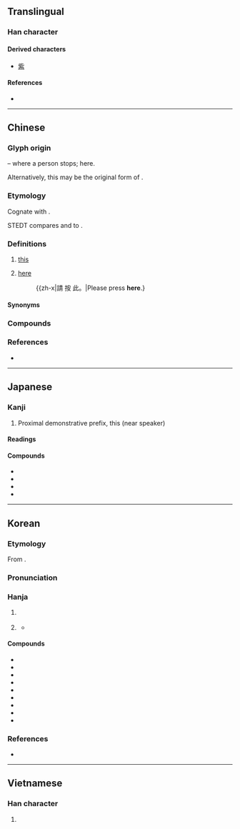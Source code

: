 {{also|比}}
{{character info}}
==Translingual==
{{stroke order|strokes=6}}

===Han character===
{{Han char|rn=77|rad=止|as=02|sn=6|four=21110|canj=YMP|ids=⿰止匕}}

====Derived characters====
* [[紫]]

====References====
* {{Han ref|kx=0574.100|dkj=16259|dj=0964.030|hdz=21438.030|uh=6B64|ud=27492|bh=A6B9|bd=42681}}

----

==Chinese==
{{zh-forms}}

===Glyph origin===
{{Han etyl}}
{{Han compound|止|人|ls=ic|t1=feet|t2=person}} – where a person stops; here.

Alternatively, this may be the original form of {{och-l|跐|to stamp, to stop, to stand}}.

===Etymology===
Cognate with {{och-l|斯|this}}.

STEDT compares {{och-l|此}} and {{och-l|斯}} to {{cog|sit-tan-pro|*si||this}}.

===Definitions===
{{zh-hanzi}}

# {{lb|zh|literary}} [[this]]
#: {{zh-x|此 號碼 無法 接通。|'''This''' number cannot be reached.}}
# {{lb|zh|literary}} [[here]]
#: {{zh-x|請 按 此。|Please press '''here'''.}

====Synonyms====
{{zh-dial|這}}
{{zh-dial|這裡}}

===Compounds===
{{zh-der|一寒如此|一至於此|不分彼此|不枉此生|不虛此生|不虛此行|不過如此|並無此事|人同此心|以此|以此類推|准此|出此下策|到此一遊|前此|厚彼薄此|厚此薄彼|原來如此|命該如此|因此|因此上|在此一舉|在此存照|外此|多此一舉|奉此|如此|如此這般|就此|就此打住|就此罷手|彼倡此和|彼唱此和|彼此|從此|挹彼注此|據此|故此|昉此|有鑑於此|有鑒於此|果然如此|樂此不倦|樂此不疲|樹猶如此|欽此|欽此欽遵|此事體大|此仆彼起|此刻|此君|此唱彼和|此問彼難|此地|此外|此家|此岸|此後|此時|此時此刻|此生|此發彼應|此舉|此豸|此起彼伏|此起彼落|此道|此間|泐此|滅此朝食|特此|由此|當此|立此存照|等因奉此|纔此|自此|莫此為甚|話雖如此|諸如此例|諸如此類|豈有此理|這般如此|過此以往|長此以往|除此之外|顧此失彼}}

===References===
* {{R:yue:Hanzi}}

{{zh-cat|Elementary}}

----

==Japanese==

===Kanji===
{{ja-kanji|grade=n|rs=止02}}

# Proximal demonstrative prefix, this (near speaker)

====Readings====
{{ja-readings
|goon=し
|kanon=し
|kun=これ-, こ-の, ここ-
}}

====Compounds====
* {{ja-r|此れ|これ}}
* {{ja-r|此の|この}}
* {{ja-r|此処|ここ}}
* {{ja-r|此方|こちら}}

----

==Korean==

===Etymology===
From {{der|ko|ltc|-}} {{ltc-l|此}}. {{hanja-sinjeung|ᄎᆞ|cho}}

===Pronunciation===
{{ko-hanja-pron|차}}

===Hanja===
{{ko-hanja-search}}
{{ko-hanja|이|차}}

# {{lb|ko|literary}} {{hanja form of|차|[[here]]}}
# {{lb|ko|literary}} {{hanja form of|차|[[this]]}}
#* {{quote-book|ko|year=1919|title={{w2|ko|s:3·1독립선언서#원문|기미 독립 선언서(己未獨立宣言書)}}|trans-title={{w2|en|s:Proclamation of Korean Independence|Proclamation of Korean Independence}}|text='''{{ruby|[此](차)}}'''[[로]][[써]] {{ruby|[[[子孫]][[萬代]]](자손만대)}}[[에]] {{ruby|[[[誥]]](고)}}[[하다|하야]] {{ruby|[[[民族]][[自]][[存]]](민족자존)}}[[의]] {{ruby|[[[正]][[權]]](정권)}}[[을]] {{ruby|[[[永]][[有]]](영유)}}[[케]] [[하다|하노라]].|tr='''cha'''rosseo jasonmandaee gohaya minjokjajonui jeonggwoneul yeong-yuke hanora.|t='''This''' we proclaim to our descendants so that they may enjoy in perpetuity their inherent right to nationhood.}}

====Compounds====
{{der-top3|Compounds}}
* {{ko-l|차제|此際}}
* {{ko-l|차후|此後}}
* {{ko-l|여차|如此}}
* {{ko-l|피차|彼此}}
* {{ko-l|차간|此間}}
* {{ko-l|차경|此境}}
* {{ko-l|차군|此君}}
* {{ko-l|어차피|於此彼}}
* {{ko-l|차일피일|此日彼日}}
{{der-bottom}}

===References===
* {{R:hanjadoc|5623}}

----

==Vietnamese==

===Han character===
{{vi-readings|reading=thử, nảy, thửa|rs=止02}}

# {{rfdef|vi|sort=止02}}